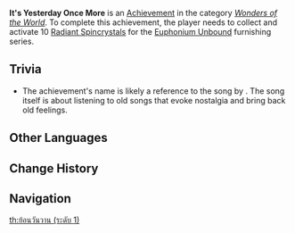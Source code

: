 {{Achievement Infobox
|title        = It's Yesterday Once More
|id           = 80142
|order id     = 0142
|category     = Wonders of the World
|description  = Activate 10 tunes in the Serenitea Pot using the [[Euphonium Unbound]] furnishing series.
|requirements = Collect and activate 10 [[Radiant Spincrystals]].
|primogems    = 5
|tracking     = Tracks the total number of activated Radiant Spincrystals.
|topic        = Radiant Spincrystals
|set          = It's Yesterday Once More
|tier         = 1
|tiers_total  = 3
|tier1        = It's Yesterday Once More (Tier 1)
|tier2        = It's Yesterday Once More (Tier 2)
|tier3        = It's Yesterday Once More (Tier 3)
|prev         = 
|next         = It's Yesterday Once More (Tier 2)
|type         = Exploration
}}
'''It's Yesterday Once More''' is an [[Achievement]] in the category ''[[Wonders of the World]]''. To complete this achievement, the player needs to collect and activate 10 [[Radiant Spincrystals]] for the [[Euphonium Unbound]] furnishing series.

==Trivia==
* The achievement's name is likely a reference to the song {{w|Yesterday Once More (song)|Yesterday Once More}} by {{w|The Carpenters}}. The song itself is about listening to old songs that evoke nostalgia and bring back old feelings.
<!--
==Video Guides==
{{EVT
|video1   = 
|caption1 = 
}}
-->
==Other Languages==
{{Transclude|It's Yesterday Once More|Other Languages}}

==Change History==
{{Change History|2.6}}
<!--
==References==
{{Reflist}}
-->
==Navigation==
{{Achievement Navbox|Wonders of the World|Exploration}}
[[th:ย้อนวันวาน (ระดับ 1)]]